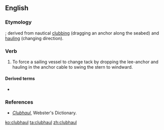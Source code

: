 {{also|club haul}}
==English==

===Etymology===
{{compound|en|club|haul}}; derived from nautical [[clubbing]] (dragging an anchor along the seabed) and [[hauling]] (changing direction).

===Verb===
{{en-verb}}

# {{lb|en|transitive|nautical}} To force a sailing vessel to change tack by dropping the lee-anchor and hauling in the anchor cable to swing the stern to windward.

====Derived terms====
* {{l|en|clubhauling}}

===References===
* ''[http://www.webster-dictionary.net/definition/Clubhaul Clubhaul]'', Webster's Dictionary.

[[ko:clubhaul]]
[[ta:clubhaul]]
[[zh:clubhaul]]